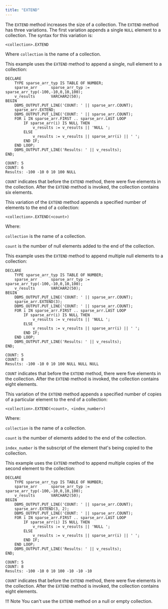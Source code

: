 ```yaml
---
title: "EXTEND"
---
```


<div id="extend" class="registered_link"></div>

The `EXTEND` method increases the size of a collection. The `EXTEND` method has three variations. The first variation appends a single `NULL` element to a collection. The syntax for this variation is:

```text
<collection>.EXTEND
```

Where `collection` is the name of a collection.

This example uses the `EXTEND` method to append a single, null element to a collection:

```text
DECLARE
    TYPE sparse_arr_typ IS TABLE OF NUMBER;
    sparse_arr      sparse_arr_typ := sparse_arr_typ(-100,-10,0,10,100);
    v_results       VARCHAR2(50);
BEGIN
    DBMS_OUTPUT.PUT_LINE('COUNT: ' || sparse_arr.COUNT);
    sparse_arr.EXTEND;
    DBMS_OUTPUT.PUT_LINE('COUNT: ' || sparse_arr.COUNT);
    FOR i IN sparse_arr.FIRST .. sparse_arr.LAST LOOP
        IF sparse_arr(i) IS NULL THEN
            v_results := v_results || 'NULL ';
        ELSE
            v_results := v_results || sparse_arr(i) || ' ';
        END IF;
    END LOOP;
    DBMS_OUTPUT.PUT_LINE('Results: ' || v_results);
END;

COUNT: 5
COUNT: 6
Results: -100 -10 0 10 100 NULL
```

`COUNT` indicates that before the `EXTEND` method, there were five elements in the collection. After the `EXTEND` method is invoked, the collection contains six elements.

This variation of the `EXTEND` method appends a specified number of elements to the end of a collection:

```text
<collection>.EXTEND(<count>)
```

Where: 

`collection` is the name of a collection.

`count` is the number of null elements added to the end of the collection.

This example uses the `EXTEND` method to append multiple null elements to a collection:

```text
DECLARE
    TYPE sparse_arr_typ IS TABLE OF NUMBER;
    sparse_arr      sparse_arr_typ := sparse_arr_typ(-100,-10,0,10,100);
    v_results       VARCHAR2(50);
BEGIN
    DBMS_OUTPUT.PUT_LINE('COUNT: ' || sparse_arr.COUNT);
    sparse_arr.EXTEND(3);
    DBMS_OUTPUT.PUT_LINE('COUNT: ' || sparse_arr.COUNT);
    FOR i IN sparse_arr.FIRST .. sparse_arr.LAST LOOP
        IF sparse_arr(i) IS NULL THEN
            v_results := v_results || 'NULL ';
        ELSE
            v_results := v_results || sparse_arr(i) || ' ';
        END IF;
    END LOOP;
    DBMS_OUTPUT.PUT_LINE('Results: ' || v_results);
END;

COUNT: 5
COUNT: 8
Results: -100 -10 0 10 100 NULL NULL NULL
```

`COUNT` indicates that before the `EXTEND` method, there were five elements in the collection. After the `EXTEND` method is invoked, the collection contains eight elements.

This variation of the `EXTEND` method appends a specified number of copies of a particular element to the end of a collection:

```text
<collection>.EXTEND(<count>, <index_number>)
```

Where:

`collection` is the name of a collection.

`count` is the number of elements added to the end of the collection.

`index_number` is the subscript of the element that's being copied to the collection.

This example uses the `EXTEND` method to append multiple copies of the second element to the collection:

```text
DECLARE
    TYPE sparse_arr_typ IS TABLE OF NUMBER;
    sparse_arr      sparse_arr_typ := sparse_arr_typ(-100,-10,0,10,100);
    v_results       VARCHAR2(50);
BEGIN
    DBMS_OUTPUT.PUT_LINE('COUNT: ' || sparse_arr.COUNT);
    sparse_arr.EXTEND(3, 2);
    DBMS_OUTPUT.PUT_LINE('COUNT: ' || sparse_arr.COUNT);
    FOR i IN sparse_arr.FIRST .. sparse_arr.LAST LOOP
        IF sparse_arr(i) IS NULL THEN
            v_results := v_results || 'NULL ';
        ELSE
            v_results := v_results || sparse_arr(i) || ' ';
        END IF;
    END LOOP;
    DBMS_OUTPUT.PUT_LINE('Results: ' || v_results);
END;

COUNT: 5
COUNT: 8
Results: -100 -10 0 10 100 -10 -10 -10
```

`COUNT` indicates that before the `EXTEND` method, there were five elements in the collection. After the `EXTEND` method is invoked, the collection contains eight elements.

!!! Note
    You can't use the `EXTEND` method on a null or empty collection.

